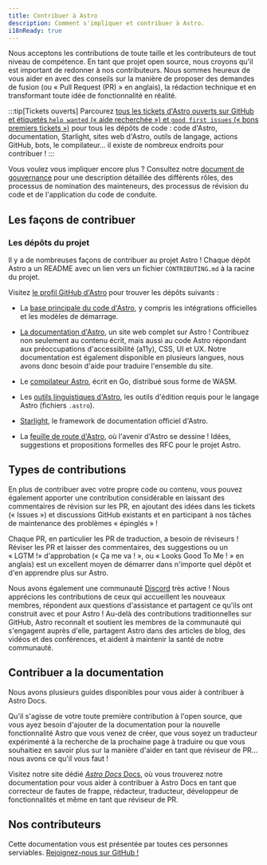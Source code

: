 ```yaml
---
title: Contribuer à Astro
description: Comment s'impliquer et contribuer à Astro.
i18nReady: true
---
```


Nous acceptons les contributions de toute taille et les contributeurs de tout niveau de compétence. En tant que projet open source, nous croyons qu'il est important de redonner à nos contributeurs. Nous sommes heureux de vous aider en avec des conseils sur la manière de proposer des demandes de fusion (ou « Pull Request (PR) » en anglais), la rédaction technique et en transformant toute idée de fonctionnalité en réalité.

:::tip[Tickets ouverts]
Parcourez [tous les tickets d'Astro ouverts sur GitHub et étiquetés `help wanted` (« aide recherchée ») et `good first issues` (« bons premiers tickets »)](https://github.com/search?q=org%3Awithastro+label%3A%22good+first+issue%22%2C%22help+wanted%22%2C+state%3Aopen&type=issues) pour tous les dépôts de code : code d'Astro, documentation, Starlight, sites web d'Astro, outils de langage, actions GitHub, bots, le compilateur... il existe de nombreux endroits pour contribuer !
:::

Vous voulez vous impliquer encore plus ? Consultez notre [document de gouvernance](https://github.com/withastro/.github/blob/main/GOVERNANCE.md) pour une description détaillée des différents rôles, des processus de nomination des mainteneurs, des processus de révision du code et de l'application du code de conduite.

## Les façons de contribuer

### Les dépôts du projet

Il y a de nombreuses façons de contribuer au projet Astro ! Chaque dépôt Astro a un README avec un lien vers un fichier `CONTRIBUTING.md` à la racine du projet.

Visitez [le profil GitHub d'Astro](https://github.com/withastro) pour trouver les dépôts suivants :

- La [base principale du code d'Astro](https://github.com/withastro/astro), y compris les intégrations officielles et les modèles de démarrage.

- [La documentation d'Astro](https://github.com/withastro/docs), un site web complet sur Astro ! Contribuez non seulement au contenu écrit, mais aussi au code Astro répondant aux préoccupations d'accessibilité (a11y), CSS, UI et UX. Notre documentation est également disponible en plusieurs langues, nous avons donc besoin d'aide pour traduire l'ensemble du site.

- Le [compilateur Astro](https://github.com/withastro/compiler), écrit en Go, distribué sous forme de WASM.

- Les [outils linguistiques d'Astro](https://github.com/withastro/language-tools), les outils d'édition requis pour le langage Astro (fichiers `.astro`).

- [Starlight](https://github.com/withastro/starlight), le framework de documentation officiel d'Astro.

- La [feuille de route d'Astro](https://github.com/withastro/roadmap), où l'avenir d'Astro se dessine ! Idées, suggestions et propositions formelles des RFC pour le projet Astro.

## Types de contributions

En plus de contribuer avec votre propre code ou contenu, vous pouvez également apporter une contribution considérable en laissant des commentaires de révision sur les PR, en ajoutant des idées dans les tickets (« Issues ») et discussions GitHub existants et en participant à nos tâches de maintenance des problèmes « épinglés » !

Chaque PR, en particulier les PR de traduction, a besoin de réviseurs ! Réviser les PR et laisser des commentaires, des suggestions ou un « LGTM !» d'approbation (« Ça me va ! », ou « Looks Good To Me ! » en anglais) est un excellent moyen de démarrer dans n'importe quel dépôt et d'en apprendre plus sur Astro.

Nous avons également une communauté [Discord](https://astro.build/chat) très active ! Nous apprécions les contributions de ceux qui accueillent les nouveaux membres, répondent aux questions d'assistance et partagent ce qu'ils ont construit avec et pour Astro ! Au-delà des contributions traditionnelles sur GitHub, Astro reconnaît et soutient les membres de la communauté qui s'engagent auprès d'elle, partagent Astro dans des articles de blog, des vidéos et des conférences, et aident à maintenir la santé de notre communauté.

## Contribuer a la documentation

Nous avons plusieurs guides disponibles pour vous aider à contribuer à Astro Docs.

Qu'il s'agisse de votre toute première contribution à l'open source, que vous ayez besoin d'ajouter de la documentation pour la nouvelle fonctionnalité Astro que vous venez de créer, que vous soyez un traducteur expérimenté à la recherche de la prochaine page à traduire ou que vous souhaitiez en savoir plus sur la manière d'aider en tant que réviseur de PR... nous avons ce qu'il vous faut !

Visitez notre site dédié [*Astro Docs* Docs](https://contribute.docs.astro.build), où vous trouverez notre documentation pour vous aider à contribuer à Astro Docs en tant que correcteur de fautes de frappe, rédacteur, traducteur, développeur de fonctionnalités et même en tant que réviseur de PR.

## Nos contributeurs

Cette documentation vous est présentée par toutes ces personnes serviables. [Rejoignez-nous sur GitHub !](https://github.com/withastro/docs)

<ContributorList />
